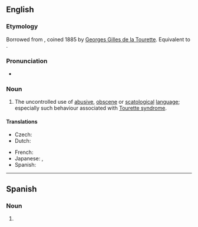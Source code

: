 ==English==

===Etymology===
Borrowed from {{bor|en|fr|coprolalie}}, coined 1885 by [[w:Georges Gilles de la Tourette|Georges Gilles de la Tourette]]. Equivalent to {{confix|en|copro|lalia}}.

===Pronunciation===
* {{a|US}} {{IPA|en|/ˌkɑpɹəˈleɪliə/}}

===Noun===
{{wikipedia}}
{{en-noun|~}}

# The uncontrolled use of [[abusive]], [[obscene]] or [[scatological]] [[language]]; especially such behaviour associated with [[Tourette syndrome]].

====Translations====
{{trans-top|uncontrolled use of obscenity}}
* Czech: {{t+|cs|koprolálie|f}}
* Dutch: {{t+|nl|coprolalie|f}}
{{trans-mid}}
* French: {{t+|fr|coprolalie|f}}
* Japanese: {{t|ja|汚言症|tr=ogenshō}}, {{t|ja|コプロラリア|tr=kopuroraria}}
* Spanish: {{t+|es|coprolalia|f}}
{{trans-bottom}}

----

==Spanish==
{{wikipedia|lang=es}}

===Noun===
{{es-noun|f}}

# {{l|en|coprolalia}}